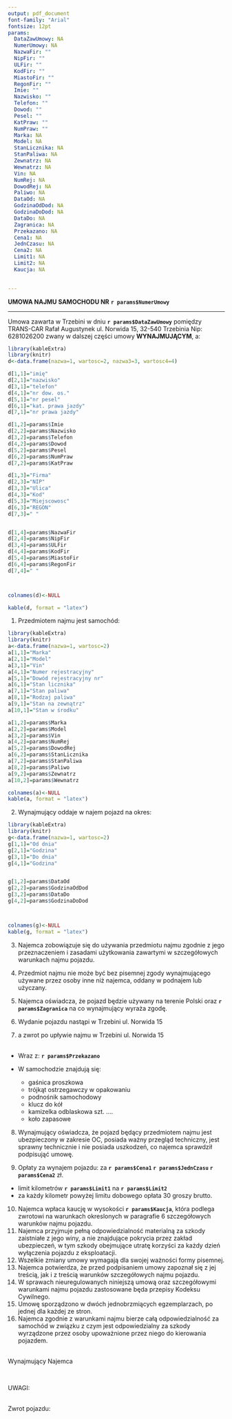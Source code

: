 ```yaml
---
output: pdf_document
font-family: "Arial"
fontsize: 12pt
params:
  DataZawUmowy: NA
  NumerUmowy: NA
  NazwaFir: ""
  NipFir: ""
  ULFir: ""
  KodFir: ""
  MiastoFir: ""
  RegonFir: ""
  Imie: ""
  Nazwisko: ""
  Telefon: ""
  Dowod: ""
  Pesel: ""
  KatPraw: ""
  NumPraw: ""
  Marka: NA
  Model: NA
  StanLicznika: NA
  StanPaliwa: NA
  Zewnatrz: NA
  Wewnatrz: NA
  Vin: NA
  NumRej: NA
  DowodRej: NA
  Paliwo: NA
  DataOd: NA
  GodzinaOdDod: NA
  GodzinaDoDod: NA
  DataDo: NA
  Zagranica: NA
  Przekazano: NA
  Cena1: NA
  JednCzasu: NA
  Cena2: NA
  Limit1: NA
  Limit2: NA
  Kaucja: NA

   
---
```


\center __UMOWA  NAJMU  SAMOCHODU NR__ **`r params$NumerUmowy`** \center

***
\raggedright
Umowa zawarta w Trzebini w dniu **`r params$DataZawUmowy`** pomiędzy
TRANS-CAR Rafał Augustynek ul. Norwida 15, 32-540 Trzebinia Nip: 6281026200 zwany w dalszej części umowy __WYNAJMUJĄCYM__, a:

```r
library(kableExtra)
library(knitr)
d<-data.frame(nazwa=1, wartosc=2, nazwa3=3, wartosc4=4)

d[1,1]="imię"
d[2,1]="nazwisko"
d[3,1]="telefon"
d[4,1]="nr dow. os."
d[5,1]="nr pesel"
d[6,1]="kat. prawa jazdy"
d[7,1]="nr prawa jazdy"

d[1,2]=params$Imie
d[2,2]=params$Nazwisko
d[3,2]=params$Telefon
d[4,2]=params$Dowod
d[5,2]=params$Pesel
d[6,2]=params$NumPraw
d[7,2]=params$KatPraw

d[1,3]="Firma"
d[2,3]="NIP"
d[3,3]="Ulica"
d[4,3]="Kod"
d[5,3]="Miejscowosc"
d[6,3]="REGON"
d[7,3]=" "


d[1,4]=params$NazwaFir
d[2,4]=params$NipFir
d[3,4]=params$ULFir
d[4,4]=params$KodFir
d[5,4]=params$MiastoFir
d[6,4]=params$RegonFir
d[7,4]=" "



colnames(d)<-NULL

kable(d, format = "latex")
```

1. Przedmiotem najmu jest samochód:
```r
library(kableExtra)
library(knitr)
a<-data.frame(nazwa=1, wartosc=2)
a[1,1]="Marka"
a[2,1]="Model"
a[3,1]="Vin"
a[4,1]="Numer rejestracyjny"
a[5,1]="Dowód rejestracyjny nr"
a[6,1]="Stan licznika"
a[7,1]="Stan paliwa"
a[8,1]="Rodzaj paliwa"
a[9,1]="Stan na zewnątrz"
a[10,1]="Stan w środku"

a[1,2]=params$Marka
a[2,2]=params$Model
a[3,2]=params$Vin
a[4,2]=params$NumRej
a[5,2]=params$DowodRej
a[6,2]=params$StanLicznika
a[7,2]=params$StanPaliwa
a[8,2]=params$Paliwo
a[9,2]=params$Zewnatrz
a[10,2]=params$Wewnatrz

colnames(a)<-NULL
kable(a, format = "latex")
```

2. Wynajmujący oddaje w najem pojazd na okres: 
```r
library(kableExtra)
library(knitr)
g<-data.frame(nazwa=1, wartosc=2)
g[1,1]="Od dnia"
g[2,1]="Godzina"
g[3,1]="Do dnia"
g[4,1]="Godzina"


g[1,2]=params$DataOd
g[2,2]=params$GodzinaOdDod
g[3,2]=params$DataDo
g[4,2]=params$GodzinaDoDod



colnames(g)<-NULL
kable(g, format = "latex")
```
3. Najemca zobowiązuje się do używania przedmiotu najmu zgodnie z jego przeznaczeniem i zasadami użytkowania zawartymi w szczegółowych warunkach najmu pojazdu.

4. Przedmiot najmu nie może być bez pisemnej zgody wynajmującego używane przez osoby inne niż najemca, oddany w podnajem lub użyczany. 

5. Najemca oświadcza, że pojazd będzie używany na terenie Polski oraz **`r params$Zagranica`**
na co wynajmujący wyraża zgodę. 
6. Wydanie pojazdu nastąpi w Trzebini ul. Norwida 15 
7. a zwrot po upływie najmu w Trzebini ul. Norwida 15 <br />   
* Wraz z: **`r params$Przekazano`**

* W samochodzie znajdują się:
  + gaśnica proszkowa
  + trójkąt ostrzegawczy w opakowaniu
  + podnośnik samochodowy
  + klucz do kół
  + kamizelka odblaskowa szt. ....
  + koło zapasowe
8. Wynajmujący oświadcza, że pojazd będący przedmiotem najmu jest ubezpieczony w zakresie OC, posiada ważny przegląd techniczny, jest sprawny technicznie i nie posiada uszkodzeń, co najemca sprawdził podpisująć umowę. 

9. Opłaty za wynajem pojazdu: za **`r params$Cena1` `r params$JednCzasu` `r params$Cena2`** zł.
  + limit kilometrów **`r params$Limit1`** na **`r params$Limit2`**
  + za każdy kilometr powyżej limitu dobowego opłata 30 groszy brutto.
  
10. Najemca wpłaca kaucję w wysokości **`r params$Kaucja`**, która podlega zwrotowi na warunkach okreslonych w paragrafie 6 szczegółowych warunków najmu pojazdu. 
11. Najemca przyjmuje pełną odpowiedzialność materialną za szkody zaistniałe z jego winy, a nie znajdujące pokrycia przez zakład ubezpieczeń, w tym szkody obejmujące utratę korzyści za każdy dzień wyłączenia pojazdu z eksploatacji. 
12. Wszelkie zmiany umowy wymagają dla swojej ważności formy pisemnej.
13. Najemca potwierdza, że przed podpisaniem umowy zapoznał się z jej treścią, jak i z treścią warunków szczegółowych najmu pojazdu. 
14. W sprawach nieuregulowanych niniejszą umową oraz szczegółowymi warunkami najmu pojazdu zastosowane będa przepisy Kodeksu Cywilnego.
15. Umowę sporządzono w dwóch jednobrzmiących egzemplarzach, po jednej dla każdej ze stron. 
16. Najemca zgodnie z warunkami najmu bierze całą odpowiedzialność za samochód w związku z czym jest odpowiedzialny za szkody wyrządzone przez osoby upoważnione przez niego do kierowania pojazdem. 

&nbsp;  
Wynajmujący \hfill Najemca

&nbsp;  

UWAGI: 
&nbsp;  
&nbsp;  

Zwrot pojazdu: